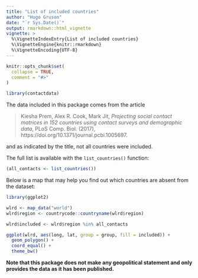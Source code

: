 ```yaml
---
title: "List of included countries"
author: "Hugo Gruson"
date: "`r Sys.Date()`"
output: rmarkdown::html_vignette
vignette: >
  %\VignetteIndexEntry{List of included countries}
  %\VignetteEngine{knitr::rmarkdown}
  %\VignetteEncoding{UTF-8}
---
```


```r
knitr::opts_chunk$set(
  collapse = TRUE,
  comment = "#>"
)
```

```r
library(contactdata)
```

The data included in this package comes from the article

> Kiesha Prem, Alex R. Cook, Mark Jit, *Projecting social contact matrices in 
152 countries using contact surveys and demographic data*, PLoS Comp. Biol.
(2017), https://doi.org/10.1371/journal.pcbi.1005697.

and as indicated by the title, not all countries were included.

The full list is available with the `list_countries()` function:

```r
(all_contacts <- list_countries())
```

Below is a map that may help you find out which countries are absent from the
dataset:

```r
library(ggplot2)

wlrd <- map_data("world")
wlrd$region <- countrycode::countryname(wlrd$region)

wlrd$included <- wlrd$region %in% all_contacts

ggplot(wlrd, aes(long, lat, group = group, fill = included)) +
  geom_polygon() +
  coord_equal() +
  theme_bw()
```

**Note that this package does not make any geopolitical statement and only 
provides the data as it has been published.**
